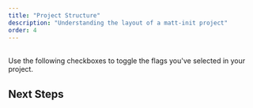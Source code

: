 ```yaml
---
title: "Project Structure"
description: "Understanding the layout of a matt-init project"
order: 4
---
```


<br />
Use the following checkboxes to toggle the flags you've selected in your project.
<ProjectStructureWithDocs />

## Next Steps

<div className="grid grid-cols-1 md:grid-cols-2 gap-6 my-8">
    <CardLink
        title="Configuration"
        description="Learn how to customize your matt-init setup."
        href="/docs/about/configuration"
    />
    <CardLink
        title="Common Patterns"
        description="Explore common patterns and best practices."
        href="/docs/next-steps/common-patterns"
    />
</div>